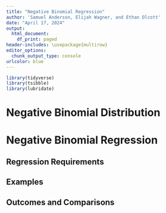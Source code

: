 ```yaml
---
title: "Negative Binomial Regression"
author: 'Samuel Anderson, Elijah Wagner, and Ethan Olcott'
date: "April 17, 2024"
output:
  html_document:
    df_print: paged
header-includes: \usepackage{multirow}
editor_options:
  chunk_output_type: console
urlcolor: blue
---
```


```r
library(tidyverse)
library(tsibble)
library(lubridate)
```

# Negative Binomial Distribution


# Negative Binomial Regression


## Regression Requirements


## Examples


## Outcomes and Comparisons